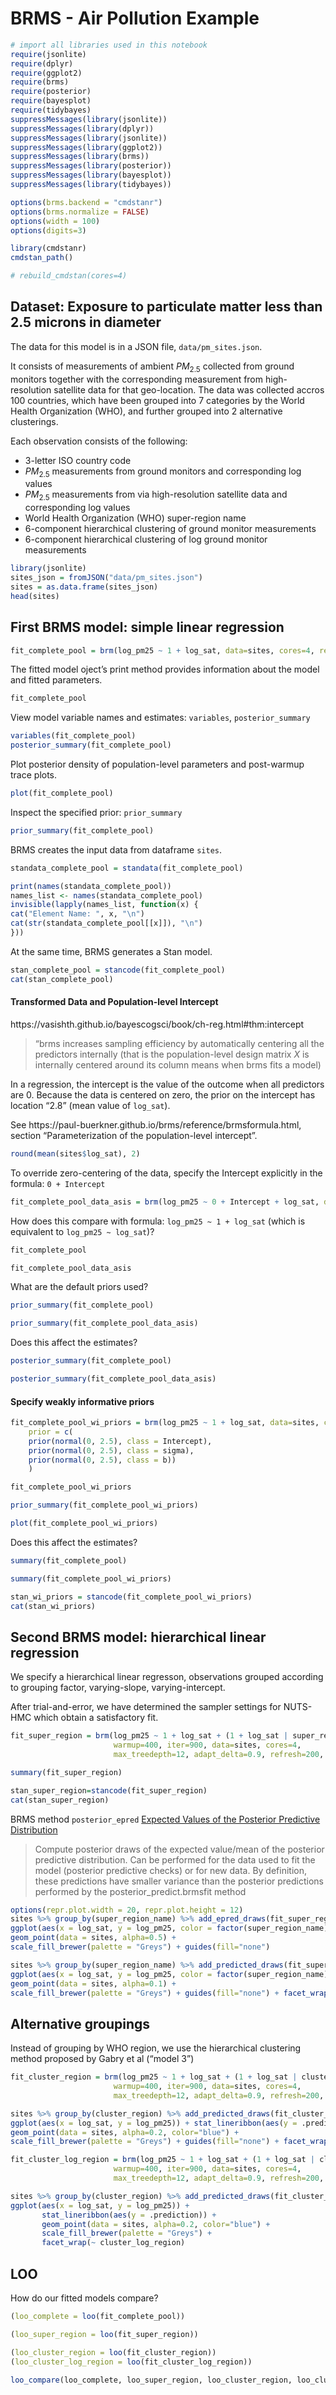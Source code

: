 # BRMS - Air Pollution Example


```r
# import all libraries used in this notebook
require(jsonlite)
require(dplyr)
require(ggplot2)
require(brms)
require(posterior)
require(bayesplot)
require(tidybayes)
suppressMessages(library(jsonlite))
suppressMessages(library(dplyr))
suppressMessages(library(jsonlite))
suppressMessages(library(ggplot2))
suppressMessages(library(brms))
suppressMessages(library(posterior))
suppressMessages(library(bayesplot))
suppressMessages(library(tidybayes))
```


```r
options(brms.backend = "cmdstanr")
options(brms.normalize = FALSE)
options(width = 100)
options(digits=3)
```


```r
library(cmdstanr)
cmdstan_path()
```


```r
# rebuild_cmdstan(cores=4)
```

## Dataset: Exposure to particulate matter less than 2.5 microns in diameter

The data for this model is in a JSON file, `data/pm_sites.json`.

It consists of measurements of ambient ${PM}_{2.5}$ collected from ground monitors
together with the corresponding measurement from high-resolution satellite data for that geo-location.
The data was collected accros 100 countries, which have been grouped into 7 categories by the World Health Organization (WHO),
and further grouped into 2 alternative clusterings.

Each observation consists of the following:

- 3-letter ISO country code
- ${PM}_{2.5}$ measurements from ground monitors and corresponding log values
- ${PM}_{2.5}$ measurements from via high-resolution satellite data and corresponding log values
- World Health Organization (WHO) super-region name
- 6-component hierarchical clustering of ground monitor measurements
- 6-component hierarchical clustering of log ground monitor measurements


```r
library(jsonlite)
sites_json = fromJSON("data/pm_sites.json")
sites = as.data.frame(sites_json)
head(sites)
```

## First BRMS model:  simple linear regression


```r
fit_complete_pool = brm(log_pm25 ~ 1 + log_sat, data=sites, cores=4, refresh=0)
```

The fitted model oject's print method provides information about the model and fitted parameters.


```r
fit_complete_pool
```

View model variable names and estimates:  `variables`, `posterior_summary`


```r
variables(fit_complete_pool)
posterior_summary(fit_complete_pool)
```

Plot posterior density of population-level parameters and post-warmup trace plots.


```r
plot(fit_complete_pool)
```

Inspect the specified prior: `prior_summary`


```r
prior_summary(fit_complete_pool)
```

BRMS creates the input data from dataframe `sites`.


```r
standata_complete_pool = standata(fit_complete_pool)

print(names(standata_complete_pool))
names_list <- names(standata_complete_pool)
invisible(lapply(names_list, function(x) {
cat("Element Name: ", x, "\n")
cat(str(standata_complete_pool[[x]]), "\n")
}))
```

At the same time, BRMS generates a Stan model.


```r
stan_complete_pool = stancode(fit_complete_pool)
cat(stan_complete_pool)
```

#### Transformed Data and Population-level Intercept

https://vasishth.github.io/bayescogsci/book/ch-reg.html#thm:intercept

> "brms increases sampling efficiency by automatically centering all the predictors internally (that is the population-level design matrix $X$ is internally centered around its column means when brms fits a model)

In a regression, the intercept is the value of the outcome when all predictors are 0. Because the data is centered on zero, the prior on the intercept has location "2.8" (mean value of `log_sat`).

See https://paul-buerkner.github.io/brms/reference/brmsformula.html, section "Parameterization of the population-level intercept".



```r
round(mean(sites$log_sat), 2)
```

To override zero-centering of the data, specify the Intercept explicitly in the formula:  `0 + Intercept`


```r
fit_complete_pool_data_asis = brm(log_pm25 ~ 0 + Intercept + log_sat, data=sites, cores=4, refresh=0, seed=234098)
```

How does this compare with formula:  `log_pm25 ~ 1 + log_sat`  (which is equivalent to `log_pm25 ~ log_sat`)?


```r
fit_complete_pool
```


```r
fit_complete_pool_data_asis
```

What are the default priors used?


```r
prior_summary(fit_complete_pool)
```


```r
prior_summary(fit_complete_pool_data_asis)
```

Does this affect the estimates?


```r
posterior_summary(fit_complete_pool)
```


```r
posterior_summary(fit_complete_pool_data_asis)
```

#### Specify weakly informative priors


```r
fit_complete_pool_wi_priors = brm(log_pm25 ~ 1 + log_sat, data=sites, cores=4, refresh=0, seed=234098,
    prior = c(
    prior(normal(0, 2.5), class = Intercept),
    prior(normal(0, 2.5), class = sigma),
    prior(normal(0, 2.5), class = b))
    )
```


```r
fit_complete_pool_wi_priors
```


```r
prior_summary(fit_complete_pool_wi_priors)
```


```r
plot(fit_complete_pool_wi_priors)
```

Does this affect the estimates?


```r
summary(fit_complete_pool)
```


```r
summary(fit_complete_pool_wi_priors)
```


```r
stan_wi_priors = stancode(fit_complete_pool_wi_priors)
cat(stan_wi_priors)
```

## Second BRMS model:  hierarchical linear regression

We specify a hierarchical linear regresson, observations grouped according to grouping factor, varying-slope, varying-intercept.

After trial-and-error, we have determined the sampler settings for NUTS-HMC which obtain a satisfactory fit.


```r
fit_super_region = brm(log_pm25 ~ 1 + log_sat + (1 + log_sat | super_region_name),
                       warmup=400, iter=900, data=sites, cores=4, 
                       max_treedepth=12, adapt_delta=0.9, refresh=200, seed=234098)

```


```r
summary(fit_super_region)
```


```r
stan_super_region=stancode(fit_super_region)
cat(stan_super_region)
```

BRMS method `posterior_epred` [Expected Values of the Posterior Predictive Distribution](http://paul-buerkner.github.io/brms/reference/posterior_epred.brmsfit.html)  

>Compute posterior draws of the expected value/mean of the posterior predictive distribution. Can be performed for the data used to fit the model (posterior predictive checks) or for new data. By definition, these predictions have smaller variance than the posterior predictions performed by the posterior_predict.brmsfit method


```r
options(repr.plot.width = 20, repr.plot.height = 12)
sites %>% group_by(super_region_name) %>% add_epred_draws(fit_super_region) %>%
ggplot(aes(x = log_sat, y = log_pm25, color = factor(super_region_name))) + stat_lineribbon(aes(y = .epred)) +
geom_point(data = sites, alpha=0.5) +
scale_fill_brewer(palette = "Greys") + guides(fill="none")
```


```r
sites %>% group_by(super_region_name) %>% add_predicted_draws(fit_super_region) %>%
ggplot(aes(x = log_sat, y = log_pm25, color = factor(super_region_name))) + stat_lineribbon(aes(y = .prediction)) +
geom_point(data = sites, alpha=0.1) +
scale_fill_brewer(palette = "Greys") + guides(fill="none") + facet_wrap(~ super_region_name)
```

## Alternative groupings

Instead of grouping by WHO region, we use the hierarchical clustering method proposed by Gabry et al ("model 3")


```r
fit_cluster_region = brm(log_pm25 ~ 1 + log_sat + (1 + log_sat | cluster_region),
                       warmup=400, iter=900, data=sites, cores=4, 
                       max_treedepth=12, adapt_delta=0.9, refresh=200, seed=234098)

```


```r
sites %>% group_by(cluster_region) %>% add_predicted_draws(fit_cluster_region) %>%
ggplot(aes(x = log_sat, y = log_pm25)) + stat_lineribbon(aes(y = .prediction)) +
geom_point(data = sites, alpha=0.2, color="blue") +
scale_fill_brewer(palette = "Greys") + guides(fill="none") + facet_wrap(~ cluster_region)
```


```r
fit_cluster_log_region = brm(log_pm25 ~ 1 + log_sat + (1 + log_sat | cluster_log_region),
                       warmup=400, iter=900, data=sites, cores=4, 
                       max_treedepth=12, adapt_delta=0.9, refresh=200, seed=234098)
```


```r
sites %>% group_by(cluster_region) %>% add_predicted_draws(fit_cluster_log_region) %>%
ggplot(aes(x = log_sat, y = log_pm25)) +
       stat_lineribbon(aes(y = .prediction)) +
       geom_point(data = sites, alpha=0.2, color="blue") +
       scale_fill_brewer(palette = "Greys") +
       facet_wrap(~ cluster_log_region)
```

## LOO

How do our fitted models compare?


```r
(loo_complete = loo(fit_complete_pool))
```


```r
(loo_super_region = loo(fit_super_region))
```


```r
(loo_cluster_region = loo(fit_cluster_region))
(loo_cluster_log_region = loo(fit_cluster_log_region))
```


```r
loo_compare(loo_complete, loo_super_region, loo_cluster_region, loo_cluster_log_region)
```
